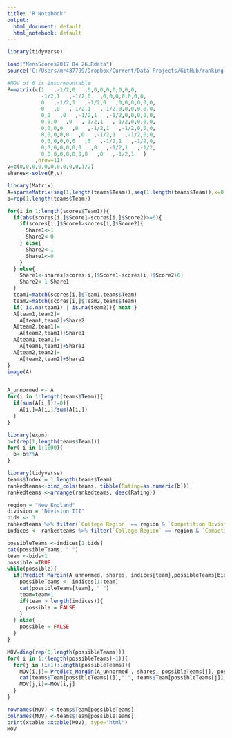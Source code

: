 ```yaml
---
title: "R Notebook"
output:
  html_document: default
  html_notebook: default
---
```


```r
library(tidyverse)
```
```r
load("MensScores2017 04 26.Rdata")
source('C:/Users/mr437799/Dropbox/Current/Data Projects/GitHub/ranking-basketball/MarginPrediction.R')

#MOV of 6 is insurmountable
P=matrix(c(1   ,-1/2,0   ,0,0,0,0,0,0,0,0,
           -1/2,1   ,-1/2,0   ,0,0,0,0,0,0,0,
           0   ,-1/2,1   ,-1/2,0   ,0,0,0,0,0,0,
           0   ,0   ,-1/2,1   ,-1/2,0,0,0,0,0,0,
           0,0   ,0   ,-1/2,1   ,-1/2,0,0,0,0,0,
           0,0,0   ,0   ,-1/2,1   ,-1/2,0,0,0,0,
           0,0,0,0   ,0   ,-1/2,1   ,-1/2,0,0,0,
           0,0,0,0,0   ,0   ,-1/2,1   ,-1/2,0,0,
           0,0,0,0,0,0   ,0   ,-1/2,1   ,-1/2,0,
           0,0,0,0,0,0,0   ,0   ,-1/2,1   ,-1/2,
           0,0,0,0,0,0,0,0   ,0   ,-1/2,1   )
         ,nrow=11)
v=c(0,0,0,0,0,0,0,0,0,0,1/2)
shares<-solve(P,v)
```
```r
library(Matrix)
A=sparseMatrix(seq(1,length(teams$Team)),seq(1,length(teams$Team)),x=0)
b=rep(1,length(teams$Team))

for(i in 1:length(scores$Team1)){
  if(abs(scores[i,]$Score1-scores[i,]$Score2)>=6){
    if(scores[i,]$Score1>scores[i,]$Score2){
      Share1<-1
      Share2<-0
    } else{
      Share2<-1
      Share1<-0
    }
  } else{
    Share1<-shares[scores[i,]$Score1-scores[i,]$Score2+6]
    Share2<-1-Share1
  }
  team1=match(scores[i,]$Team1,teams$Team)
  team2=match(scores[i,]$Team2,teams$Team)
  if( is.na(team1) | is.na(team2)){ next }
  A[team1,team2]=
    A[team1,team2]+Share2
  A[team2,team1]=
    A[team2,team1]+Share1
  A[team1,team1]=
    A[team1,team1]+Share1
  A[team2,team2]=
    A[team2,team2]+Share2
}
image(A)


A_unnormed <- A
for(i in 1:length(teams$Team)){
  if(sum(A[i,])!=0){ 
    A[i,]=A[i,]/sum(A[i,])
  }
}

library(expm)
b=t(rep(1,length(teams$Team)))
for( i in 1:1000){
  b<-b%*%A
}

library(tidyverse)
teams$Index = 1:length(teams$Team)
rankedteams<-bind_cols(teams, tibble(Rating=as.numeric(b)))
rankedteams <-arrange(rankedteams, desc(Rating))

```

```r
region = "New England"
division = "Division III"
bids <- 3
rankedteams %>% filter(`College Region` == region & `Competition Division` == division) %>% select(-`Competition Level`,-`Gender Division`,-Links) %>% View
indices <- rankedteams %>% filter(`College Region` == region & `Competition Division` == division) %>% select(-`Competition Level`,-`Gender Division`,-Links) %>% .$Index

possibleTeams <-indices[1:bids]
cat(possibleTeams, " ")
team <-bids+1
possible =TRUE
while(possible){
  if(Predict_Margin(A_unnormed, shares, indices[team],possibleTeams[bids])>-3 ){
    possibleTeams <- indices[1:team]
    cat(possibleTeams[team], " ")
    team=team+1
    if(team > length(indices)){
      possible = FALSE
    }
  } else{
    possible = FALSE
  }
}
```

```r
MOV=diag(rep(0,length(possibleTeams)))
for( i in 1:(length(possibleTeams)-1)){
  for(j in (i+1):length(possibleTeams)){
    MOV[i,j]= Predict_Margin(A_unnormed , shares, possibleTeams[j], possibleTeams[i])
    cat(teams$Team[possibleTeams[i]]," ", teams$Team[possibleTeams[j]], ":", MOV[i,j], "\n")
    MOV[j,i]=-MOV[i,j]
  }
}


```

```r
rownames(MOV) <-teams$Team[possibleTeams]
colnames(MOV) <-teams$Team[possibleTeams]
print(xtable::xtable(MOV), type="html")
MOV

```